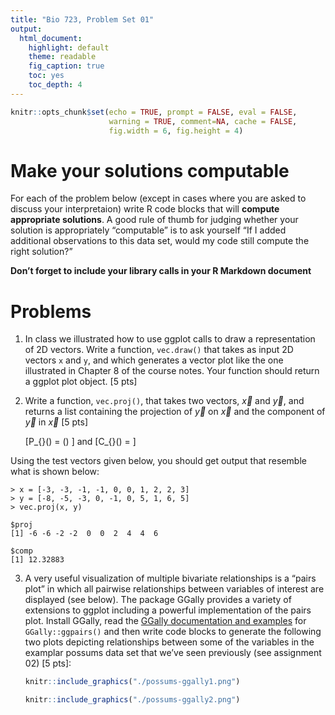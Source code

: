 ```yaml
---
title: "Bio 723, Problem Set 01"
output:
  html_document:
    highlight: default
    theme: readable
    fig_caption: true
    toc: yes
    toc_depth: 4
---
```


```r
knitr::opts_chunk$set(echo = TRUE, prompt = FALSE, eval = FALSE, 
                      warning = TRUE, comment=NA, cache = FALSE,
                      fig.width = 6, fig.height = 4)
```

# Make your solutions computable

For each of the problem below (except in cases where you are asked to discuss your interpretaion) write R code blocks that will **compute appropriate solutions**. A good rule of thumb for judging whether your solution is appropriately "computable" is to ask yourself "If I added additional observations to this data set, would my code still compute the right solution?"

**Don't forget to include your library calls in your R Markdown document**



# Problems


1. In class we illustrated how to use ggplot calls to draw a representation of 2D vectors.  Write a function, `vec.draw()` that takes as input 2D vectors `x` and `y`, and which generates a vector plot like the one illustrated in Chapter 8 of the course notes.  Your function should return a ggplot plot object. [5 pts]

1. Write a function, `vec.proj()`, that takes two vectors, $\vec{x}$ and $\vec{y}$, and returns a list containing the projection of $\vec{y}$ on $\vec{x}$ and the component of $\vec{y}$ in $\vec{x}$ [5 pts]


    \[P_{\vec{x}}(\vec{y}) = \left(\frac{\vec{x} \cdot \vec{y}}{|\vec{x}|}\right) \frac{\vec{x}}{|\vec{x}|}\]
    and
    \[C_{\vec{x}}(\vec{y}) = \frac{\vec{x} \cdot \vec{y}}{|\vec{x}|}\]


  Using the test vectors given below, you should get output that resemble what is shown below:

  
    > x = [-3, -3, -1, -1, 0, 0, 1, 2, 2, 3] 
    > y = [-8, -5, -3, 0, -1, 0, 5, 1, 6, 5]
    > vec.proj(x, y)
    
    $proj
    [1] -6 -6 -2 -2  0  0  2  4  4  6

    $comp
    [1] 12.32883  
    

3. A very useful visualization of multiple bivariate relationships is a "pairs plot" in which all pairwise relationships between variables of interest are displayed (see below).  The package GGally provides a variety of extensions to ggplot including a powerful implementation of the pairs plot. Install GGally, read the [GGally documentation and examples](http://ggobi.github.io/ggally/index.html) for `GGally::ggpairs()` and then write code blocks to generate the following two plots depicting relationships between some of the variables in the examplar possums data set  that we've seen previously (see assignment 02) [5 pts]:

    ```r
knitr::include_graphics("./possums-ggally1.png")
```


    ```r
knitr::include_graphics("./possums-ggally2.png")
```
